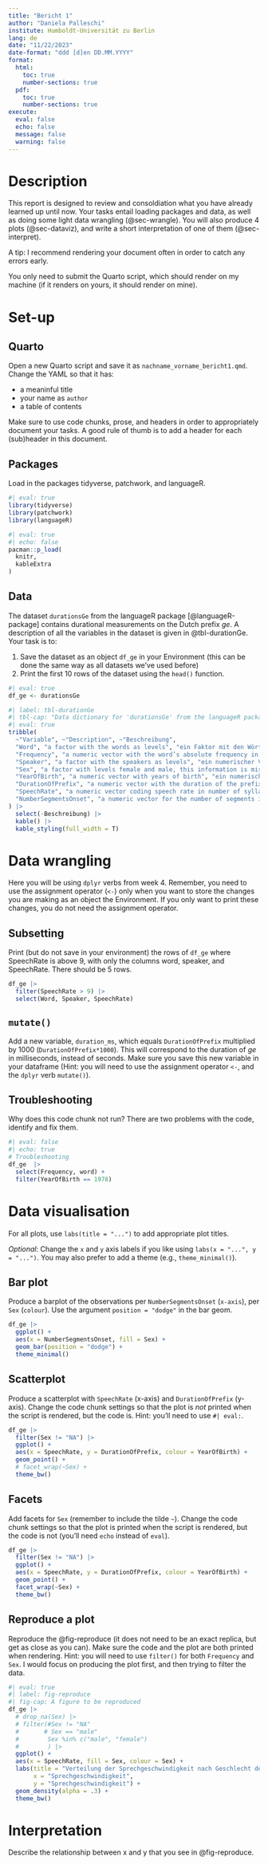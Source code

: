 ```yaml
---
title: "Bericht 1"
author: "Daniela Palleschi"
institute: Humboldt-Universität zu Berlin
lang: de
date: "11/22/2023"
date-format: "ddd [d]en DD.MM.YYYY"
format:
  html:
    toc: true
    number-sections: true
  pdf:
    toc: true
    number-sections: true
execute:
  eval: false
  echo: false
  message: false
  warning: false
---
```


# Description

This report is designed to review and consoldiation what you have already learned up until now. Your tasks entail loading packages and data, as well as doing some light data wrangling (@sec-wrangle). You will also produce 4 plots (@sec-dataviz), and write a short interpretation of one of them (@sec-interpret).

A tip: I recommend rendering your document often in order to catch any errors early.

You only need to submit the Quarto script, which should render on my machine (if it renders on yours, it should render on mine).

# Set-up

## Quarto

Open a new Quarto script and save it as `nachname_vorname_bericht1.qmd`. Change the YAML so that it has:

- a meaninful title
- your name as `author`
- a table of contents

Make sure to use code chunks, prose, and headers in order to appropriately document your tasks. A good rule of thumb is to add a header for each (sub)header in this document.

## Packages

Load in the packages tidyverse, patchwork, and languageR.

```r
#| eval: true
library(tidyverse)
library(patchwork)
library(languageR)
```

```r
#| eval: true
#| echo: false
pacman::p_load(
  knitr,
  kableExtra
)
```


## Data

The dataset `durationsGe` from the languageR package [@languageR-package] contains durational measurements on the Dutch prefix *ge*. A description of all the variables in the dataset is given in @tbl-durationGe. Your task is to: 

1. Save the dataset as an object `df_ge` in your Environment (this can be done the same way as all datasets we've used before)
2. Print the first 10 rows of the dataset using the `head()` function.

```r
#| eval: true
df_ge <- durationsGe
```

```r
#| label: tbl-durationGe
#| tbl-cap: "Data dictionary for 'durationsGe' from the languageR package"
#| eval: true
tribble(
  ~"Variable", ~"Description", ~"Beschreibung",
  "Word", "a factor with the words as levels", "ein Faktor mit den Wörtern als Ebenen",
  "Frequency", "a numeric vector with the word’s absolute frequency in the Spoken Dutch Corpus", "ein numerischer Vektor mit der absoluten Häufigkeit des Wortes im Spoken Dutch Corpus",
  "Speaker", "a factor with the speakers as levels", "ein numerischer Vektor mit der absoluten Häufigkeit des Wortes im Spoken Dutch Corpus",
  "Sex", "a factor with levels female and male, this information is missing for one speaker", "ein Faktor mit den Lautsprechern als Ebenen",
  "YearOfBirth", "a numeric vector with years of birth", "ein numerischer Vektor mit Geburtsjahren",
  "DurationOfPrefix", "a numeric vector with the duration of the prefix -ge in seconds.", "ein numerischer Vektor mit der Dauer des Präfixes -ge in Sekunden.",
  "SpeechRate", "a numeric vector coding speech rate in number of syllables per second", "ein numerischer Vektor, der die Sprechgeschwindigkeit in Anzahl der Silben pro Sekunde kodiert",
  "NumberSegmentsOnset", "a numeric vector for the number of segments in the onset of the stem", "ein numerischer Vektor, der die Sprechgeschwindigkeit in Anzahl der Silben pro Sekunde kodiert"
) |> 
  select(-Beschreibung) |> 
  kable() |> 
  kable_styling(full_width = T)
```

# Data wrangling {#sec-wrangle}

Here you will be using `dplyr` verbs from week 4. Remember, you need to use the assignment operator (`<-`) only when you want to store the changes you are making as an object the Environment. If you only want to print these changes, you do not need the assignment operator.

## Subsetting

Print (but do not save in your environment) the rows of `df_ge` where SpeechRate is above 9, with only the columns word, speaker, and SpeechRate. There should be 5 rows.

```r
df_ge |> 
  filter(SpeechRate > 9) |> 
  select(Word, Speaker, SpeechRate)
```

## `mutate()`

Add a new variable, `duration_ms`, which equals `DurationOfPrefix` multiplied by 1000 (`DurationOfPrefix*1000`). This will correspond to the duration of *ge* in milliseconds, instead of seconds. Make sure you save this new variable in your dataframe (Hint: you will need to use the assignment operator `<-`, and the `dplyr` verb `mutate()`).

## Troubleshooting

Why does this code chunk not run? There are two problems with the code, identify and fix them.

```r
#| eval: false
#| echo: true
# Troubleshooting
df_ge  |> 
  select(Frequency, word) +
  filter(YearOfBirth == 1978)
```

# Data visualisation {#sec-dataviz}

For all plots, use `labs(title = "...")` to add appropriate plot titles. 

*Optional*: Change the `x` and `y` axis labels if you like using `labs(x = "...", y = "...")`. You may also prefer to add a theme (e.g., `theme_minimal()`).

## Bar plot

Produce a barplot of the observations per `NumberSegmentsOnset` (`x-axis`), per `Sex` (`colour`). Use the argument `position = "dodge"` in the bar geom.

```r
df_ge |> 
  ggplot() +
  aes(x = NumberSegmentsOnset, fill = Sex) +
  geom_bar(position = "dodge") +
  theme_minimal()
```

## Scatterplot

Produce a scatterplot with `SpeechRate` (x-axis) and `DurationOfPrefix` (y-axis). Change the code chunk settings so that the plot is *not* printed when the script is rendered, but the code is. Hint: you'll need to use `#| eval:`.

```r
df_ge |> 
  filter(Sex != "NA") |> 
  ggplot() +
  aes(x = SpeechRate, y = DurationOfPrefix, colour = YearOfBirth) +
  geom_point() +
  # facet_wrap(~Sex) +
  theme_bw()
```

## Facets

Add facets for `Sex` (remember to include the tilde `~`). Change the code chunk settings so that the plot is printed when the script is rendered, but the code is not (you'll need `echo` instead of `eval`).

```r
df_ge |> 
  filter(Sex != "NA") |> 
  ggplot() +
  aes(x = SpeechRate, y = DurationOfPrefix, colour = YearOfBirth) +
  geom_point() +
  facet_wrap(~Sex) +
  theme_bw()
```

## Reproduce a plot

Reproduce the @fig-reproduce (it does not need to be an exact replica, but get as close as you can). Make sure the code and the plot are both printed when rendering. Hint: you will need to use `filter()` for both `Frequency` and `Sex`. I would focus on producing the plot first, and then trying to filter the data.

```r
#| eval: true
#| label: fig-reproduce
#| fig-cap: A figure to be reproduced
df_ge |> 
  # drop_na(Sex) |> 
  # filter(#Sex != "NA"
  #       # Sex == "male"
  #        Sex %in% c("male", "female")
  #        ) |>
  ggplot() +
  aes(x = SpeechRate, fill = Sex, colour = Sex) +
  labs(title = "Verteilung der Sprechgeschwindigkeit nach Geschlecht der Teilnehmer",
       x = "Sprechgeschwindigkeit",
       y = "Sprechgeschwindigkeit") +
  geom_density(alpha = .3) +
  theme_bw()
```
 
# Interpretation {#sec-interpret}

Describe the relationship between x and y that you see in @fig-reproduce.
